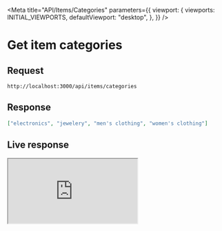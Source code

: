 
<Meta
  title="API/Items/Categories"
  parameters={{
    viewport: {
      viewports: INITIAL_VIEWPORTS,
      defaultViewport: "desktop",
    },
  }}
/>

# Get item categories

## Request

```
http://localhost:3000/api/items/categories
```

## Response

```json
["electronics", "jewelery", "men's clothing", "women's clothing"]
```

## Live response

<iframe width={"100%"} src="http://localhost:3000/api/items/categories" />

## Source

| Type      | File location                     |
| --------- | --------------------------------- |
| API Route | src/pages/api/items/categories.ts |
| Type      | string[]                          |
